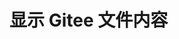 
# 显示 Gitee 文件内容

<GiteeFileContent 
  owner="ma5d" 
  repo="hello-quartz" 
  filePath="src/main/java/org/ma5d/MisFireTest.java" 
  branch="main" 
/>
